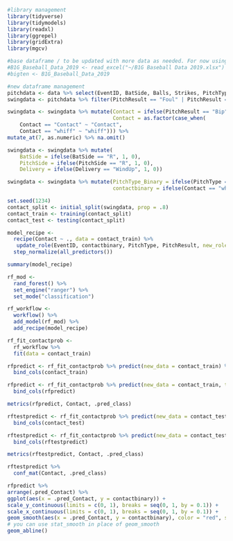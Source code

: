 ```{r}
#library management
library(tidyverse)
library(tidymodels)
library(readxl)
library(ggrepel)
library(gridExtra)
library(mgcv)
```

```{r}
#base dataframe / to be updated with more data as needed. For now using 2019 data from big ten only
#B1G_Baseball_Data_2019 <- read_excel("~/B1G Baseball Data 2019.xlsx")
#bigten <- B1G_Baseball_Data_2019
```

```{r}
#new dataframe management
pitchdata <- data %>% select(EventID, BatSide, Balls, Strikes, PitchType, PitchX, PitchY, PitchSide, Delivery, PitchResult)
swingdata <- pitchdata %>% filter(PitchResult == "Foul" | PitchResult == "Bip" | PitchResult == "StrikeSwinging")

swingdata <- swingdata %>% mutate(Contact = ifelse(PitchResult == "Bip" | PitchResult == "Foul", "Contact", "whiff"),
                                  Contact = as.factor(case_when(
    Contact == "Contact" ~ "Contact",
    Contact == "whiff" ~ "whiff"))) %>%
mutate_at(7, as.numeric) %>% na.omit()

swingdata <- swingdata %>% mutate(
    BatSide = ifelse(BatSide == "R", 1, 0),
    PitchSide = ifelse(PitchSide == "R", 1, 0),
    Delivery = ifelse(Delivery == "WindUp", 1, 0))

swingdata <- swingdata %>% mutate(PitchType_Binary = ifelse(PitchType == "Fastball", 1, 0),
                                  contactbinary = ifelse(Contact == "whiff", 0, 1))
```

```{r}
set.seed(1234)
contact_split <- initial_split(swingdata, prop = .8)
contact_train <- training(contact_split)
contact_test <- testing(contact_split)

model_recipe <- 
  recipe(Contact ~ ., data = contact_train) %>% 
   update_role(EventID, contactbinary, PitchType, PitchResult, new_role = "ID") %>%
  step_normalize(all_predictors())

summary(model_recipe)
```

```{r}
rf_mod <- 
  rand_forest() %>% 
  set_engine("ranger") %>%
  set_mode("classification")
```

```{r}
rf_workflow <- 
  workflow() %>% 
  add_model(rf_mod) %>% 
  add_recipe(model_recipe)
```

```{r}
rf_fit_contactprob <- 
  rf_workflow %>% 
  fit(data = contact_train)
```

```{r}
rfpredict <- rf_fit_contactprob %>% predict(new_data = contact_train) %>%
  bind_cols(contact_train) 

rfpredict <- rf_fit_contactprob %>% predict(new_data = contact_train, type="prob") %>%
  bind_cols(rfpredict)
```

```{r}
metrics(rfpredict, Contact, .pred_class)
```

```{r}
rftestpredict <- rf_fit_contactprob %>% predict(new_data = contact_test) %>%
  bind_cols(contact_test)

rftestpredict <- rf_fit_contactprob %>% predict(new_data = contact_test, type="prob") %>%
  bind_cols(rftestpredict)

metrics(rftestpredict, Contact, .pred_class)
```


```{r}
rftestpredict %>%
  conf_mat(Contact, .pred_class)
```

```{r}
rfpredict %>%
arrange(.pred_Contact) %>%
ggplot(aes(x = .pred_Contact, y = contactbinary)) +
scale_y_continuous(limits = c(0, 1), breaks = seq(0, 1, by = 0.1)) +
scale_x_continuous(limits = c(0, 1), breaks = seq(0, 1, by = 0.1)) +
geom_smooth(aes(x = .pred_Contact, y = contactbinary), color = "red", se = F, method = "loess") + 
# you can use stat_smooth in place of geom_smooth
geom_abline()
```